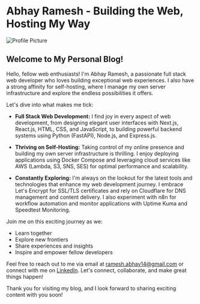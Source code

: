 # Abhay Ramesh - Building the Web, Hosting My Way

![Profile Picture](your-profile-picture-url)

## Welcome to My Personal Blog!

Hello, fellow web enthusiasts! I'm Abhay Ramesh, a passionate full stack web developer who loves building exceptional web experiences. I also have a strong affinity for self-hosting, where I manage my own server infrastructure and explore the endless possibilities it offers.

Let's dive into what makes me tick:

- **Full Stack Web Development:** I find joy in every aspect of web development, from designing elegant user interfaces with Next.js, React.js, HTML, CSS, and JavaScript, to building powerful backend systems using Python (FastAPI), Node.js, and Express.js.

- **Thriving on Self-Hosting:** Taking control of my online presence and building my own server infrastructure is thrilling. I enjoy deploying applications using Docker Compose and leveraging cloud services like AWS (Lambda, S3, SNS, SES) for optimal performance and scalability.

- **Constantly Exploring:** I'm always on the lookout for the latest tools and technologies that enhance my web development journey. I embrace Let's Encrypt for SSL/TLS certificates and rely on Cloudflare for DNS management and content delivery. I also experiment with n8n for workflow automation and monitor applications with Uptime Kuma and Speedtest Monitoring.

Join me on this exciting journey as we:

- Learn together
- Explore new frontiers
- Share experiences and insights
- Inspire and empower fellow developers

Feel free to reach out to me via email at [ramesh.abhay14@gmail.com](mailto:ramesh.abhay14@gmail.com) or connect with me on [LinkedIn](https://www.linkedin.com/in/abhay-ramesh/). Let's connect, collaborate, and make great things happen!

Thank you for visiting my blog, and I look forward to sharing exciting content with you soon!
